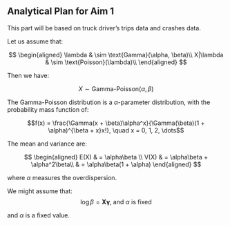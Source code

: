 Analytical Plan for Aim 1
-------------------------

This part will be based on truck driver's trips data and crashes data.


Let us assume that:

$$
\begin{aligned}
\lambda & \sim \text{Gamma}(\alpha, \beta)\\
X|\lambda & \sim \text{Poisson}(\lambda)\\
\end{aligned}
$$

Then we have:

$$X \sim \text{Gamma-Poisson}(\alpha, \beta)$$

The Gamma-Poisson distribution is a $\alpha$-parameter distribution, with the probability mass function of:

$$f(x) = \frac{\Gamma(x + \beta)\alpha^x}{\Gamma(\beta)(1 + \alpha)^{\beta + x}x!}, \quad x = 0, 1, 2, \dots$$

The mean and variance are:

$$
\begin{aligned}
E(X) & = \alpha\beta \\
V(X) & = \alpha\beta + \alpha^2\beta\\
     & = \alpha\beta(1 + \alpha)
\end{aligned}
$$

where $\alpha$ measures the overdispersion.

We might assume that:
$$
\log\beta = \mathbf{X\gamma}, \; \text{and } \alpha \text{ is fixed}
$$

and $\alpha$ is a fixed value.
